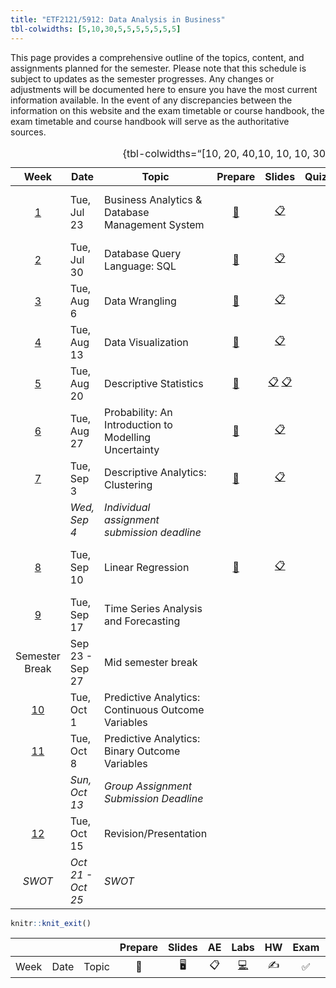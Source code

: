 ```yaml
---
title: "ETF2121/5912: Data Analysis in Business"
tbl-colwidths: [5,10,30,5,5,5,5,5,5,5]
---
```


This page provides a comprehensive outline of the topics, content, and assignments planned for the semester. Please note that this schedule is subject to updates as the semester progresses. Any changes or adjustments will be documented here to ensure you have the most current information available. In the event of any discrepancies between the information on this website and the exam timetable or course handbook, the exam timetable and course handbook will serve as the authoritative sources.

|           Week            | Date              | Topic                                                 |                                          Prepare                                           |                                                                                  Slides                                                                                  |                        Quiz/Assignments                         | Reading                       |
|:---------:|-----------|-----------|:---------:|:---------:|:---------:|-----------|
|  [1](/weeks/week-1.html)  | Tue, Jul 23       | Business Analytics & Database Management System       |                                   [📖](/labs/lab-1.html)                                   |                                        [📋](https://learning.monash.edu/pluginfile.php/3800248/mod_resource/content/1/lec-1.html)                                        | [📝](https://learning.monash.edu/mod/quiz/view.php?id=2893140)  | 📕 Camm 1.1, 1.2, 1.3 and 1.5 |
|  [2](/weeks/week-2.html)  | Tue, Jul 30       | Database Query Language: SQL                          | [📖](https://learning.monash.edu/pluginfile.php/3937376/mod_resource/content/2/lab-2.html) |                                        [📋](https://learning.monash.edu/pluginfile.php/3937400/mod_resource/content/1/lec-2.html)                                        | [📝](https://learning.monash.edu/mod/quiz/view.php?id=2893560)  | [✍️](/hw/hw-1.html)           |
|  [3](/weeks/week-3.html)  | Tue, Aug 6        | Data Wrangling                                        | [📖](https://learning.monash.edu/pluginfile.php/3977906/mod_resource/content/3/lab-3.html) |                                        [📋](https://learning.monash.edu/pluginfile.php/3977860/mod_resource/content/1/lec-3.html)                                        | [📝](https://learning.monash.edu/mod/quiz/view.php?id=2989083)  |                               |
|  [4](/weeks/week-4.html)  | Tue, Aug 13       | Data Visualization                                    | [📖](https://learning.monash.edu/pluginfile.php/4021915/mod_resource/content/1/lab-4.html) |                                        [📋](https://learning.monash.edu/pluginfile.php/4022053/mod_resource/content/1/lec-4.html)                                        | [📝](https://learning.monash.edu/mod/quiz/view.php?id=29897713) | 📕 Camm 3.1, 3.2, 3.6         |
|  [5](/weeks/week-5.html)  | Tue, Aug 20       | Descriptive Statistics                                | [📖](https://learning.monash.edu/pluginfile.php/4038700/mod_resource/content/1/lab-5.html) | [📋](https://learning.monash.edu/pluginfile.php/4038721/mod_resource/content/1/lec-5.html#/title-slide) [📋](https://learning.monash.edu/mod/folder/view.php?id=3063771) | [📝](https://learning.monash.edu/mod/quiz/view.php?id=3059917)  | 📕 Camm Chapter 2             |
|  [6](/weeks/week-6.html)  | Tue, Aug 27       | Probability: An Introduction to Modelling Uncertainty |              [📖](https://learning.monash.edu/mod/folder/view.php?id=3072768)              |                                 [📋](https://learning.monash.edu/pluginfile.php/4053136/mod_resource/content/1/lec-6.html#/title-slide)                                  | [📝](https://learning.monash.edu/mod/quiz/view.php?id=3072191)  | 📕 Camm Chapter 5             |
|  [7](/weeks/week-7.html)  | Tue, Sep 3        | Descriptive Analytics: Clustering                     |              [📖](https://learning.monash.edu/mod/folder/view.php?id=3096615)              |                                 [📋](https://learning.monash.edu/pluginfile.php/4081279/mod_resource/content/1/lec-7.html#/title-slide)                                  | [📝](https://learning.monash.edu/mod/quiz/view.php?id=3096610)  | 📕 Camm Chapter 6.2           |
|                           | *Wed, Sep 4*      | *Individual assignment submission deadline*           |                                                                                            |                                                                                                                                                                          |                                                                 |                               |
|  [8](/weeks/week-8.html)  | Tue, Sep 10       | Linear Regression                                     |             [📖](https://learning.monash.edu/mod/resource/view.php?id=3115252)             |                                 [📋](https://learning.monash.edu/pluginfile.php/4105703/mod_resource/content/1/lec-8.html#/title-slide)                                  | [📝](https://learning.monash.edu/mod/quiz/view.php?id=3114969)  | 📕 Camm Chapter 8.1-8.6, 8.8  |
|  [9](/weeks/week-9.html)  | Tue, Sep 17       | Time Series Analysis and Forecasting                  |                                                                                            |                                                                                                                                                                          |                                                                 |                               |
|      Semester Break       | Sep 23 - Sep 27   | Mid semester break                                    |                                                                                            |                                                                                                                                                                          |                                                                 |                               |
| [10](/weeks/week-10.html) | Tue, Oct 1        | Predictive Analytics: Continuous Outcome Variables    |                                                                                            |                                                                                                                                                                          |                                                                 |                               |
| [11](/weeks/week-11.html) | Tue, Oct 8        | Predictive Analytics: Binary Outcome Variables        |                                                                                            |                                                                                                                                                                          |                                                                 |                               |
|                           | *Sun, Oct 13*     | *Group Assignment Submission Deadline*                |                                                                                            |                                                                                                                                                                          |                                                                 |                               |
| [12](/weeks/week-12.html) | Tue, Oct 15       | Revision/Presentation                                 |                                                                                            |                                                                                                                                                                          |                                                                 |                               |
|          *SWOT*           | *Oct 21 - Oct 25* | *SWOT*                                                |                                                                                            |                                                                                                                                                                          |                                                                 |                               |

: {tbl-colwidths="\[10, 20, 40,10, 10, 10, 30\]"}

```r

knitr::knit_exit()
```

|      |      |       | Prepare | Slides | AE  |                                                    Labs                                                    | HW  | Exam | Project | Quiz |
|------|------|------|:----:|:----:|:----:|:----------:|:----:|:----:|:----:|:----:|
| Week | Date | Topic |   📖    |   🖥️   | 📋  | [💻](https://sakai.duke.edu/samigo-app/servlet/Login?id=6fa7ebf3-01af-42a6-91ba-3e813d3901221641094171786) | ✍️  |  ✅  |   📂    |  📝  |
